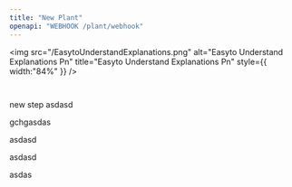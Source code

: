 ```yaml
---
title: "New Plant"
openapi: "WEBHOOK /plant/webhook"
---
```


<img
  src="/EasytoUnderstandExplanations.png"
  alt="Easyto Understand Explanations Pn"
  title="Easyto Understand Explanations Pn"
  style={{ width:"84%" }}
/>

<Expandable title="Content">
  
</Expandable>

<ResponseExample>

```javascript filename
```


``` File 2
```

</ResponseExample>

<Note>
  
</Note>

<Check>
  
</Check>

<Note>
  
</Note>

<Steps>
  <Step title="New Step">
    new step
  </Step>
  <Step title="New Stepadasd" titleSize="h2">
    asdasd
  </Step>
</Steps>

gchgasdas

asdasd

asdasd

asdas